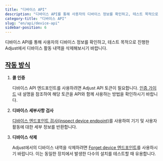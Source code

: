 ```yaml
---
title: "디바이스 API"
description: "디바이스 API를 통해 사용자의 디바이스 정보를 확인하고, 테스트 목적으로 진행한 Adjust에서 디바이스 활동 내역을 삭제해보시기 바랍니다."
category-title: "디바이스 API"
slug: "en/api/device-api"
sidebar-position: 6
---
```

디바이스 API를 통해 사용자의 디바이스 정보를 확인하고, 테스트 목적으로 진행한 Adjust에서 디바이스 활동 내역을 삭제해보시기 바랍니다.

[작동 방식](how-it-works)
---------------------

1. **콜 인증** 

   디바이스 API 엔드포인트를 사용하려면 Adjust API 토큰이 필요합니다.  [인증 가이드](/en/api/device-api/authentication) 내 설명을 참조하여 해당 토큰을 API와 함께 사용하는 방법을 확인하시기 바랍니다.
2. **디바이스 세부사항 검사** 

   [디바이스 엔드포인트 검사\(inspect device endpoint\)](/en/api/device-api/inspect)를 사용하여 기기 및 사용자 활동에 대한 세부 정보를 반환합니다.
3. **디바이스 삭제** 

   Adjust에서의 디바이스 내역을 삭제하려면 [Forget device 엔드포인트](/en/api/device-api/forget)를 사용하시기 바랍니다. 이는 동일한 장치에서 발생한 다수의 설치를 테스트할 때 유용합니다.

